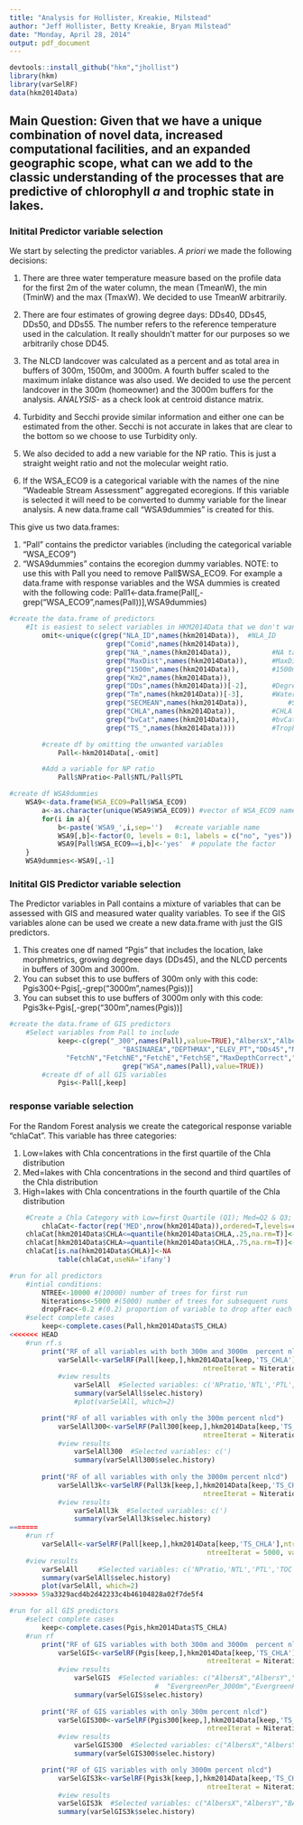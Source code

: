 ```yaml
---
title: "Analysis for Hollister, Kreakie, Milstead"
author: "Jeff Hollister, Betty Kreakie, Bryan Milstead"
date: "Monday, April 28, 2014"
output: pdf_document
---
```


```r
devtools::install_github("hkm","jhollist")
library(hkm)
library(varSelRF)
data(hkm2014Data)  
```

## Main Question: Given that we have a unique combination of novel data, increased computational facilities, and an expanded geographic scope, what can we add to the classic understanding of the processes that are predictive of chlorophyll *a* and trophic state in lakes. 

### Initital Predictor variable selection 
We start by selecting the predictor variables. *A priori* we made the following decisions:

1.  There are three water temperature measure based on the profile data for the first 2m of the water column, the mean (TmeanW), the min (TminW) and the max (TmaxW).  We decided to use TmeanW arbitrarily.

2.  There are four estimates of growing degree days:  DDs40, DDs45, DDs50, and DDs55.  The number refers to the reference temperature used in the calculation.  It really shouldn't matter for our purposes so we arbitrarily chose DD45.

3. The NLCD landcover was calculated as a percent and as total area in buffers of 300m, 1500m, and 3000m.  A fourth buffer scaled to the maximum inlake distance was also used.  We decided to use the percent landcover in the 300m (homeowner) and the 3000m buffers for the analysis.  *ANALYSIS*- as a check look at centroid distance matrix.

4. Turbidity and Secchi provide similar information and either one can be estimated from the other.  Secchi is not accurate in lakes that are clear to the bottom so we choose to use Turbidity only.

5.  We also decided to add a new variable for the NP ratio.  This is just a straight weight ratio and not the molecular weight ratio.  

6.  If the WSA_ECO9 is a categorical variable with the names of the nine "Wadeable Stream Assessment" aggregated ecoregions.  If this variable is selected it will need to be converted to dummy variable for the linear analysis.  A new data.frame call "WSA9dummies" is created for this.

This give us two data.frames:

1.  "Pall" contains the predictor variables (including the categorical variable "WSA_ECO9")
2. "WSA9dummies" contains the ecoregion dummy variables.  NOTE: to use this with Pall you need to remove Pall$WSA_ECO9.  For example a data.frame with response variables and the WSA dummies is created with the following code:  Pall1<-data.frame(Pall[,-grep("WSA_ECO9",names(Pall))],WSA9dummies)

```r
#create the data.frame of predictors
	#It is easiest to select variables in HKM2014Data that we don't want and then delete them.  
		omit<-unique(c(grep("NLA_ID",names(hkm2014Data)),  #NLA_ID
						grep("Comid",names(hkm2014Data)),				 #Comid
						grep("NA_",names(hkm2014Data)),          #NA tabulations for Landscape variables
						grep("MaxDist",names(hkm2014Data)),      #MaxDist Buffer Variables
						grep("1500m",names(hkm2014Data)),        #1500m Buffer Variables
						grep("Km2",names(hkm2014Data)),					 #Buffer Variables tabulated as area
						grep("DDs",names(hkm2014Data))[-2],      #Degree Days variables-keep DDs45
						grep("Tm",names(hkm2014Data))[-3],       #Water Temp variables-keep TmeanW
						grep("SECMEAN",names(hkm2014Data)),  		 #SECMEAN dropped-using TURB instead
						grep("CHLA",names(hkm2014Data)),         #CHLA dropped; it is the response variable
						grep("bvCat",names(hkm2014Data)),        #bvCat: biovolume category
						grep("TS_",names(hkm2014Data))))         #Trophic State Classification Variables

		#create df by omitting the unwanted variables	
			Pall<-hkm2014Data[,-omit]  

		#Add a variable for NP ratio
			Pall$NPratio<-Pall$NTL/Pall$PTL

#create df WSA9dummies	
	WSA9<-data.frame(WSA_ECO9=Pall$WSA_ECO9)
		a<-as.character(unique(WSA9$WSA_ECO9)) #vector of WSA_ECO9 names
  		for(i in a){
    		b<-paste('WSA9_',i,sep='')   #create variable name
    		WSA9[,b]<-factor(0, levels = 0:1, labels = c("no", "yes"))  #create the factor
    		WSA9[Pall$WSA_ECO9==i,b]<-'yes'  # populate the factor
    }		
	WSA9dummies<-WSA9[,-1]	
```

### Initital GIS Predictor variable selection 
The Predictor variables in Pall contains a mixture of variables that can be assessed with GIS and  measured water quality variables.  To see if the GIS variables alone can be used we create a new data.frame with just the GIS predictors.

1.  This creates one df named "Pgis" that includes the location, lake morphmetrics, growing degreee days (DDs45), and the NLCD percents in buffers of 300m and 3000m.
2.  You can subset this to use buffers of 300m only with this code: Pgis300<-Pgis[,-grep("3000m",names(Pgis))]   
3.  You can subset this to use buffers of 3000m only with this code: Pgis3k<-Pgis[,-grep("300m",names(Pgis))]


```r
#create the data.frame of GIS predictors
	#Select variables from Pall to include  
			keep<-c(grep("_300",names(Pall),value=TRUE),"AlbersX","AlbersY","LakeArea","LakePerim","ShoreDevel",
							"BASINAREA","DEPTHMAX","ELEV_PT","DDs45","MaxLength","MaxWidth","MeanWidth",          
              "FetchN","FetchNE","FetchE","FetchSE","MaxDepthCorrect","VolumeCorrect","MeanDepthCorrect",
							grep("WSA",names(Pall),value=TRUE))
		#create df of all GIS variables
			Pgis<-Pall[,keep]
```

### response variable selection 
For the Random Forest analysis we create the  categorical response variable "chlaCat".  This variable has three categories:

1. Low=lakes with Chla concentrations in the first quartile of the Chla distribution
2. Med=lakes with Chla concentrations in the second and third quartiles of the Chla distribution
3. High=lakes with Chla concentrations in the fourth quartile of the Chla distribution
```r
	#Create a Chla Category with Low=first Quartile (Q1); Med=Q2 & Q3; High=Q4
		chlaCat<-factor(rep('MED',nrow(hkm2014Data)),ordered=T,levels=c("LOW","MED","HIGH"))
    chlaCat[hkm2014Data$CHLA<=quantile(hkm2014Data$CHLA,.25,na.rm=T)]<-'LOW'
    chlaCat[hkm2014Data$CHLA>=quantile(hkm2014Data$CHLA,.75,na.rm=T)]<-'HIGH'
    chlaCat[is.na(hkm2014Data$CHLA)]<-NA
			table(chlaCat,useNA='ifany')	
```

```r
#run for all predictors
	#intial conditions:
		NTREE<-10000 #(10000) number of trees for first run
		Niterations<-5000 #(5000) number of trees for subsequent runs
		dropFrac<-0.2 #(0.2) proportion of variable to drop after each iteration
	#select complete cases
		keep<-complete.cases(Pall,hkm2014Data$TS_CHLA)
<<<<<<< HEAD
	#run rf.s
		print("RF of all variables with both 300m and 3000m  percent nlcd")
			varSelAll<-varSelRF(Pall[keep,],hkm2014Data[keep,'TS_CHLA'],ntree = NTREE, 
												ntreeIterat = Niterations, vars.drop.frac = dropFrac)
			#view results
				varSelAll  #Selected variables: c('NPratio,'NTL','PTL','TOC','TURB','K',WSA_ECO9)
				summary(varSelAll$selec.history)
				#plot(varSelAll, which=2)

		print("RF of all variables with only the 300m percent nlcd")
			varSelAll300<-varSelRF(Pall300[keep,],hkm2014Data[keep,'TS_CHLA'],ntree = NTREE, 
												ntreeIterat = Niterations, vars.drop.frac = dropFrac)
			#view results
				varSelAll300  #Selected variables: c(')
				summary(varSelAll300$selec.history)
		
		print("RF of all variables with only the 3000m percent nlcd")
			varSelAll3k<-varSelRF(Pall3k[keep,],hkm2014Data[keep,'TS_CHLA'],ntree = NTREE,
												ntreeIterat = Niterations, vars.drop.frac = dropFrac)
			#view results
				varSelAll3k  #Selected variables: c(')
				summary(varSelAll3k$selec.history)
=======
	#run rf
		varSelAll<-varSelRF(Pall[keep,],hkm2014Data[keep,'TS_CHLA'],ntree = 10000, 
												 ntreeIterat = 5000, vars.drop.frac = 0.2)
	#view results
		varSelAll     #Selected variables: c('NPratio,'NTL','PTL','TOC','TURB','K',WSA_ECO9)
		summary(varSelAll$selec.history)
		plot(varSelAll, which=2)
>>>>>>> 59a3329acd4b2d42233c4b46104828a02f7de5f4

#run for all GIS predictors
	#select complete cases
		keep<-complete.cases(Pgis,hkm2014Data$TS_CHLA)
	#run rf
		print("RF of GIS variables with both 300m and 3000m  percent nlcd")
			varSelGIS<-varSelRF(Pgis[keep,],hkm2014Data[keep,'TS_CHLA'],ntree = NTREE, 
												 ntreeIterat = Niterations, vars.drop.frac = dropFrac)
			#view results
				varSelGIS  #Selected variables: c("AlbersX","AlbersY","CropsPer_3000m","DEPTHMAX",
                                    #  "EvergreenPer_3000m","EvergreenPer_300m","WSA_ECO9")
				summary(varSelGIS$selec.history)
		
		print("RF of GIS variables with only 300m percent nlcd")
			varSelGIS300<-varSelRF(Pgis300[keep,],hkm2014Data[keep,'TS_CHLA'],ntree = NTREE, 
												 ntreeIterat = Niterations, vars.drop.frac = dropFrac)
			#view results
				varSelGIS300  #Selected variables: c("AlbersX","AlbersY","BASINAREA","CropsPer_300m","DDs45","DeciduousPer_300m","DEPTHMAX","ELEV_PT","EvergreenPer_300m","HerbWetPer_300m", "LakeArea","LakePerim","MaxDepthCorrect","MaxLength","MeanDepthCorrect","PasturePer_300m","VolumeCorrect","WoodyWetPer_300m","WSA_ECO9")    
				summary(varSelGIS300$selec.history)

		print("RF of GIS variables with only 3000m percent nlcd")
			varSelGIS3k<-varSelRF(Pgis3k[keep,],hkm2014Data[keep,'TS_CHLA'],ntree = NTREE, 
												 ntreeIterat = Niterations, vars.drop.frac = dropFrac)
			#view results
			varSelGIS3k  #Selected variables: c("AlbersX","AlbersY","BASINAREA","CropsPer_3000m","DDs45","DeciduousPer_3000m","DEPTHMAX","DevOpenPer_3000m","ELEV_PT","EvergreenPer_3000m","HerbWetPer_3000m","MaxDepthCorrect","MeanDepthCorrect","ShrubPer_3000m","WSA_ECO9" )
			summary(varSelGIS3k$selec.history)
```



